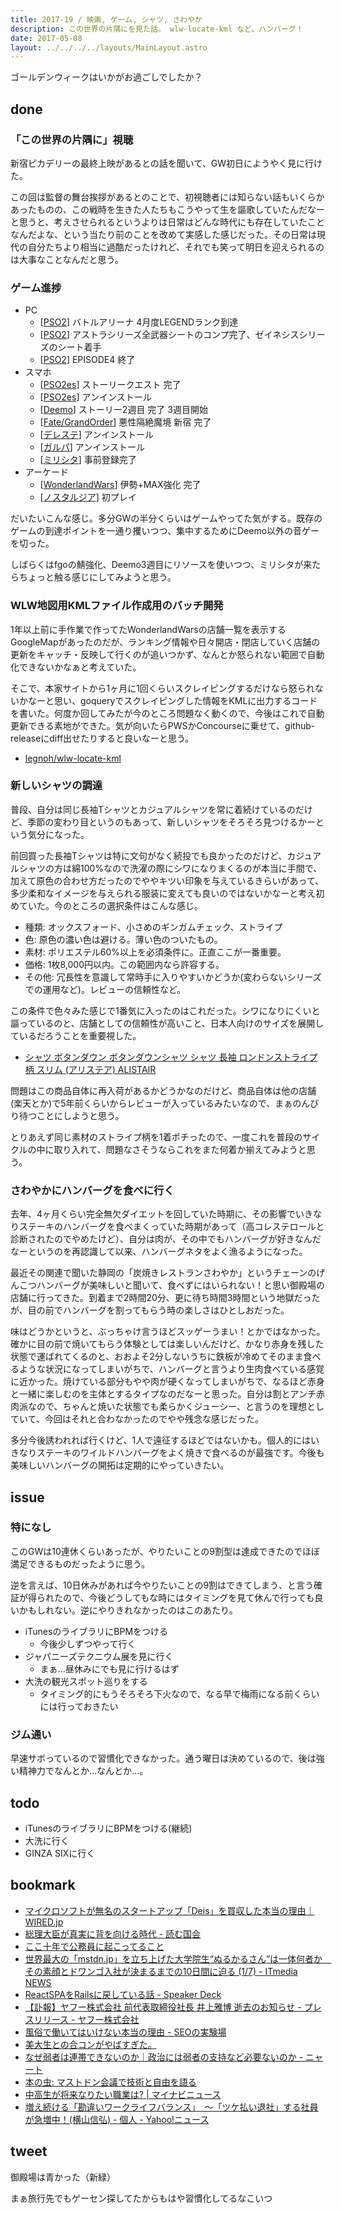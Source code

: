 ```yaml
---
title: 2017-19 / 映画, ゲーム, シャツ, さわやか
description: この世界の片隅にを見た話。 wlw-locate-kml など。ハンバーグ！
date: 2017-05-08
layout: ../../../../layouts/MainLayout.astro
---
```


ゴールデンウィークはいかがお過ごしでしたか？

done
----

###  「この世界の片隅に」視聴

新宿ピカデリーの最終上映があるとの話を聞いて、GW初日にようやく見に行けた。

この回は監督の舞台挨拶があるとのことで、初視聴者には知らない話もいくらかあったものの、この戦時を生きた人たちもこうやって生を謳歌していたんだなーと思うと、考えさせられるというよりは日常はどんな時代にも存在していたことなんだよな、という当たり前のことを改めて実感した感じだった。その日常は現代の自分たちより相当に過酷だったけれど、それでも笑って明日を迎えられるのは大事なことなんだと思う。

<Tweet tweetLink="https://twitter.com/konosekai_movie/status/857926178786627584" /> 

###  ゲーム進捗

- PC
  - [[PSO2](http://pso2.jp/)] バトルアリーナ 4月度LEGENDランク到達
  - [[PSO2](http://pso2.jp/)] アストラシリーズ全武器シートのコンプ完了、ゼイネシスシリーズのシート着手
  - [[PSO2](http://pso2.jp/)] EPISODE4 終了
- スマホ
  - [[PSO2es](http://pso2.jp/es/)] ストーリークエスト 完了
  - [[PSO2es](http://pso2.jp/es/)] アンインストール
  - [[Deemo](https://www.rayark.com/g/deemo/)] ストーリー2週目 完了 3週目開始
  - [[Fate/GrandOrder](https://www.fate-go.jp/)] 悪性隔絶魔境 新宿 完了
  - [[デレステ](http://cinderella.idolmaster.jp/sl-stage/)] アンインストール
  - [[ガルパ](https://bang-dream.bushimo.jp/)] アンインストール
  - [[ミリシタ](https://millionlive.idolmaster.jp/theaterdays/)] 事前登録完了
- アーケード
  - [[WonderlandWars](http://wonder.sega.jp/)] 伊勢+MAX強化 完了
  - [[ノスタルジア](http://eagate.573.jp/game/nostalgia/index.html)] 初プレイ

だいたいこんな感じ。多分GWの半分くらいはゲームやってた気がする。既存のゲームの到達ポイントを一通り攫いつつ、集中するためにDeemo以外の音ゲーを切った。

しばらくはfgoの鯖強化、Deemo3週目にリソースを使いつつ、ミリシタが来たらちょっと触る感じにしてみようと思う。

###  WLW地図用KMLファイル作成用のバッチ開発

1年以上前に手作業で作ってたWonderlandWarsの店舗一覧を表示するGoogleMapがあったのだが、ランキング情報や日々開店・閉店していく店舗の更新をキャッチ・反映して行くのが追いつかず、なんとか怒られない範囲で自動化できないかなぁと考えていた。

そこで、本家サイトから1ヶ月に1回くらいスクレイピングするだけなら怒られないかなーと思い、goqueryでスクレイピングした情報をKMLに出力するコードを書いた。何度か回してみたが今のところ問題なく動くので、今後はこれで自動更新できる素地ができた。気が向いたらPWSかConcourseに乗せて、github-releaseにdiff出せたりすると良いなーと思う。

- [legnoh/wlw-locate-kml](https://github.com/legnoh/wlw-locate-kml)

<Tweet tweetLink="https://twitter.com/legnoh/status/859136443561590785" />

###  新しいシャツの調達

普段、自分は同じ長袖Tシャツとカジュアルシャツを常に着続けているのだけど、季節の変わり目というのもあって、新しいシャツをそろそろ見つけるかーという気分になった。

前回買った長袖Tシャツは特に文句がなく続投でも良かったのだけど、カジュアルシャツの方は綿100%なので洗濯の際にシワになりまくるのが本当に手間で、加えて原色の合わせ方だったのでややキツい印象を与えているきらいがあって、多少柔和なイメージを与えられる服装に変えても良いのではないかなーと考え初めていた。今のところの選択条件はこんな感じ。

- 種類: オックスフォード、小さめのギンガムチェック、ストライプ
- 色: 原色の濃い色は避ける。薄い色のついたもの。
- 素材: ポリエステル60%以上を必須条件に。正直ここが一番重要。
- 価格: 1枚8,000円以内。この範囲内なら許容する。
- その他: 冗長性を意識して常時手に入りやすいかどうか(変わらないシリーズでの運用など)。レビューの信頼性など。

この条件で色々みた感じで1番気に入ったのはこれだった。シワになりにくいと謳っているのと、店舗としての信頼性が高いこと、日本人向けのサイズを展開しているだろうことを重要視した。

- [シャツ ボタンダウン ボタンダウンシャツ シャツ 長袖 ロンドンストライプ柄 スリム (アリステア) ALISTAIR](http://store.shopping.yahoo.co.jp/paty/r140627011.html)

問題はこの商品自体に再入荷があるかどうかなのだけど、商品自体は他の店舗(楽天とか)で5年前くらいからレビューが入っているみたいなので、まぁのんびり待つことにしようと思う。

とりあえず同じ素材のストライプ柄を1着ポチったので、一度これを普段のサイクルの中に取り入れて、問題なさそうならこれをまた何着か揃えてみようと思う。

###  さわやかにハンバーグを食べに行く

<Instagram instagramId="BTyDK3PgvpK" />

去年、4ヶ月くらい完全無欠ダイエットを回していた時期に、その影響でいきなりステーキのハンバーグを食べまくっていた時期があって（高コレステロールと診断されたのでやめたけど）、自分は肉が、その中でもハンバーグが好きなんだなーというのを再認識して以来、ハンバーグネタをよく漁るようになった。

最近その関連で聞いた静岡の「炭焼きレストランさわやか」というチェーンのげんこつハンバーグが美味しいと聞いて、食べずにはいられない！と思い御殿場の店舗に行ってきた。到着まで2時間20分、更に待ち時間3時間という地獄だったが、目の前でハンバーグを割ってもらう時の楽しさはひとしおだった。

味はどうかというと、ぶっちゃけ言うほどスッゲーうまい！とかではなかった。確かに目の前で焼いてもらう体験としては楽しいんだけど、かなり赤身を残した状態で運ばれてくるのと、おおよそ2分しないうちに鉄板が冷めてそのまま食べるような状況になってしまいがちで、ハンバーグと言うより生肉食べている感覚に近かった。焼けている部分もやや肉が硬くなってしまいがちで、なるほど赤身と一緒に楽しむのを主体とするタイプなのだなーと思った。自分は割とアンチ赤肉派なので、ちゃんと焼いた状態でも柔らかくジューシー、と言うのを理想としていて、今回はそれと合わなかったのでやや残念な感じだった。

多分今後誘われれば行くけど、1人で遠征するほどではないかも。個人的にはいきなりステーキのワイルドハンバーグをよく焼きで食べるのが最強です。今後も美味しいハンバーグの開拓は定期的にやっていきたい。

issue
----

###  特になし

このGWは10連休くらいあったが、やりたいことの9割型は達成できたのでほぼ満足できるものだったように思う。

逆を言えば、10日休みがあれば今やりたいことの9割はできてしまう、と言う確証が得られたので、今後どうしてもな時にはタイミングを見て休んで行っても良いかもしれない。逆にやりきれなかったのはこのあたり。

- iTunesのライブラリにBPMをつける
  - 今後少しずつやって行く
- ジャパニーズテクニウム展を見に行く
  - まぁ...昼休みにでも見に行けるはず
- 大洗の観光スポット巡りをする
  - タイミング的にもうそろそろ下火なので、なる早で梅雨になる前くらいには行っておきたい

###  ジム通い

早速サボっているので習慣化できなかった。通う曜日は決めているので、後は強い精神力でなんとか...なんとか...。

todo
----

- iTunesのライブラリにBPMをつける(継続)
- 大洗に行く
- GINZA SIXに行く

bookmark
----

- [マイクロソフトが無名のスタートアップ「Deis」を買収した本当の理由｜WIRED.jp](https://wired.jp/2017/04/22/startup-deis/)
- [総理大臣が真実に背を向ける時代 - 読む国会](https://www.yomu-kokkai.com/entry/2017/04/23/155106)
- [ここ十年で公務員に起こってること](https://anond.hatelabo.jp/20170426232727)
- [世界最大の「mstdn.jp」を立ち上げた大学院生“ぬるかるさん”は一体何者か　その素顔とドワンゴ入社が決まるまでの10日間に迫る (1/7) - ITmedia NEWS](https://www.itmedia.co.jp/news/articles/1704/24/news045.html)
- [ReactSPAをRailsに戻している話 - Speaker Deck](https://speakerdeck.com/itkrt2y/reactspaworailsnili-siteiruhua)
- [【訃報】ヤフー株式会社 前代表取締役社長 井上雅博 逝去のお知らせ - プレスリリース - ヤフー株式会社](https://about.yahoo.co.jp/pr/release/2017/04/29a/)
- [風俗で働いてはいけない本当の理由 - SEOの実験場](http://557dg4.hatenablog.com/entry/2017/04/28/123829)
- [美大生との合コンがやばすぎた。](https://anond.hatelabo.jp/20170429110724)
- [なぜ弱者は連帯できないのか｜政治には弱者の支持など必要ないのか - ニャート](http://nyaaat.hatenablog.com/entry/solidarity)
- [本の虫: マストドン会議で技術と自由を語る](https://cpplover.blogspot.com/2017/04/blog-post_29.html)
- [中高生が将来なりたい職業は? | マイナビニュース](https://news.mynavi.jp/article/20170426-a109/)
- [増え続ける「勘違いワークライフバランス」　～「ツケ払い退社」する社員が急増中！(横山信弘) - 個人 - Yahoo!ニュース](https://news.yahoo.co.jp/byline/yokoyamanobuhiro/20170505-00070632/)

tweet
----

御殿場は青かった（新緑）

<Tweet tweetLink="https://twitter.com/legnoh/status/861083597779771392" />

まぁ旅行先でもゲーセン探してたからもはや習慣化してるなこいつ

<Tweet tweetLink="https://twitter.com/legnoh/status/861084260341567488" />
